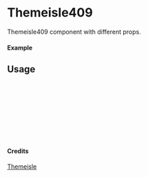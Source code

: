 
<Meta of={Themeisle409} title="Themeisle/Themeisle409" />

# Themeisle409

Themeisle409 component with different props.

#### Example

<Canvas of={Themeisle409.Primary} />

## Usage

```ts
import { Themeisle409 } from "yadl-ui";

const Example = () => {
  return (
      <Themeisle409 />
  );
};

export default Example;
```

#### Credits
[Themeisle](https://themeisle.com/illustrations/)
